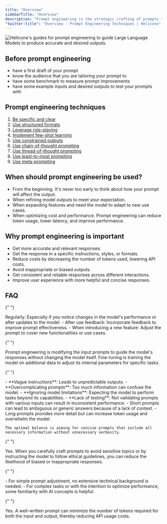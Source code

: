 ```yaml
---
title: "Overview"
sidebarTitle: "Overview"
description: "Prompt engineering is the strategic crafting of prompts to guide Large Language Models to produce accurate and desired outputs."
"twitter:title": "Overview - Prompt Engineering Techniques | Helicone"
---
```



<Frame>
  <img
    src="/images/guide/prompt-engineering/overview.webp"
    alt="Helicone's guides for prompt engineering to guide Large Language Models to produce accurate and desired outputs."
  />
</Frame>

## Before prompt engineering

- have a first draft of your prompt
- know the audience that you are tailoring your prompt to
- have some benchmark to measure prompt improvements
- have some example inputs and desired outputs to test your prompts with

## Prompt engineering techniques

1. [Be specific and clear](/guides/prompt-engineering/be-specific-and-clear)
2. [Use structured formats](/guides/prompt-engineering/use-structured-formats)
3. [Leverage role-playing](/guides/prompt-engineering/leverage-role-playing)
4. [Implement few-shot learning](/guides/prompt-engineering/implement-few-shot-learning)
5. [Use constrained outputs](/guides/prompt-engineering/use-constrained-outputs)
6. [Use chain-of-thought prompting](/guides/prompt-engineering/use-chain-of-thought-prompting)
7. [Use thread-of-thought prompting](/guides/prompt-engineering/use-thread-of-thought-prompting)
8. [Use least-to-most prompting](/guides/prompt-engineering/use-least-to-most-prompting)
9. [Use meta-prompting](/guides/prompt-engineering/use-meta-prompting)

## When should prompt engineering be used?

- From the beginning. It's never too early to think about how your prompt will affect the output.
- When refining model outputs to meet your expectation.
- When expanding features and need the model to adapt to new use cases.
- When optimizing cost and performance. Prompt engineering can reduce token usage, lower latency, and improve performance.

## Why prompt engineering is important

- Get more accurate and relevant responses.
- Get the response in a specific instructions, styles, or formats.
- Reduce costs by decreasing the number of tokens used, lowering API costs.
- Avoid inappropriate or biased outputs.
- Get consistent and reliable responses across different interactions.
- Improve user experience with more helpful and concise responses.

## FAQ

<AccordionGroup>

{" "}

<Accordion title="How often should I update my prompts?">
  Regularly: Especially if you notice changes in the model's performance or
  after updates to the model. - After use feedback: Incorporate feedback to
  improve prompt effectiveness. - When introducing a new feature: Adjust the
  prompt to cover new functionalities or use cases.
</Accordion>

{" "}

<Accordion title="What's the difference between prompt engineering vs. fine-tuning?">
  Prompt engineering is modifying the input prompts to guide the model's
  responses without changing the model itself. Fine-tuning is training the model
  on additional data to adjust its internal parameters for specific tasks.
</Accordion>

{" "}

<Accordion title="What are some common mistakes with prompt engineering?">
  - **Vague instructions**: Leads to unpredictable outputs. - **Overcomplicating
  prompts**: Too much information can confuse the model. - **Ignoring model
  limitations**: Expecting the model to perform tasks beyond its capabilities. -
  **Lack of testing**: Not validating prompts with various inputs can result in
  inconsistent performance.
</Accordion>

  <Accordion title="How does prompt length affect model responses?">
    - Short prompts can lead to ambiguous or generic answers because of a lack of context.
    - Long prompts provides more detail but can increase token usage and overwhelm the model.

    The optimal balance is aiming for concise prompts that include all necessary information without unnecessary verbosity.

  </Accordion>

{" "}

<Accordion title="Can prompt engineering remove biases?">
  Yes. When you carefully craft prompts to avoid sensitive topics or by
  instructing the model to follow ethical guidelines, you can reduce the
  likelihood of biased or inappropriate responses.
</Accordion>

{" "}

<Accordion title="Do I need to be technical to prompt engineer?">
  - For simple prompt adjustment, no extensive technical background is needed. -
  For complex tasks or with the intention to optimize performance, some
  familiarity with AI concepts is helpful.
</Accordion>

{" "}

<Accordion title="Can you cut cost with prompt engineering?">
  Yes. A well-written prompt can minimize the number of tokens required for both
  the input and output, thereby reducing API usage costs.
</Accordion>

</AccordionGroup>

<QuestionsSection />
